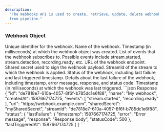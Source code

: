```yaml
---
description:
  "The Webhooks API is used to create, retrieve, update, delete webhooks object
  from pipeline."
---
```


### Webhook Object

<ResponseField name="id" type="string">
  Unique identifier for the webhook.
</ResponseField>
<ResponseField name="name" type="string">
  Name of the webhook.
</ResponseField>
<ResponseField name="createdAt" type="number">
  Timestamp (in milliseconds) at which the webhook object was created.
</ResponseField>
<ResponseField name="events" type="array">
  List of events that the webhook subscribes to. Possible events include
  stream.started, stream.detection, recording.ready, etc.
</ResponseField>
<ResponseField name="url" type="string">
  URL of the webhook endpoint.
</ResponseField>
<ResponseField name="sharedSecret" type="string">
  Shared secret used to sign the webhook payload.
</ResponseField>
<ResponseField name="streamId" type="string">
  StreamId of the stream to which the webhook is applied.
</ResponseField>
<ResponseField name="status" type="object">
  Status of the webhook, including last failure and last triggered timestamp.
  <ResponseStatusField name="lastFailure" type="object">
    Details about the last failure of the webhook, including timestamp, error
    message, response, and status code.
  </ResponseStatusField>
  <ResponseStatusField name="lastTriggeredAt" type="number">
    Timestamp (in milliseconds) at which the webhook was last triggered.
  </ResponseStatusField>
</ResponseField>

<ResponseExample>
```json Response
{
  "id": "de7818e7-610a-4057-8f6f-b785dc1e6f88",
  "name": "My webhook",
  "createdAt": 1587667174725,
  "events": [
    "stream.started",
    "recording.ready"
  ],
  "url": "https://webhook.example.com",
  "sharedSecret": "mySharedSecret",
  "streamId": "de7818e7-610a-4057-8f6f-b785dc1e6f88",
  "status": {
    "lastFailure": {
      "timestamp": 1587667174725,
      "error": "Error message",
      "response": "Response body",
      "statusCode": 500
    },
    "lastTriggeredAt": 1587667174725
  }
}
```

</ResponseExample>
